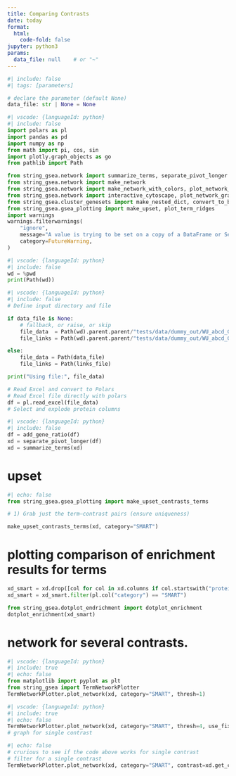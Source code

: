 ```yaml
---
title: Comparing Contrasts
date: today
format:
  html:
    code-fold: false
jupyter: python3
params:
  data_file: null    # or "~"
---
```




```python
#| include: false
#| tags: [parameters]

# declare the parameter (default None)
data_file: str | None = None
```

```python
#| vscode: {languageId: python}
#| include: false
import polars as pl
import pandas as pd
import numpy as np
from math import pi, cos, sin
import plotly.graph_objects as go
from pathlib import Path

from string_gsea.network import summarize_terms, separate_pivot_longer
from string_gsea.network import make_network
from string_gsea.network import make_network_with_colors, plot_network_graph
from string_gsea.network import interactive_cytoscape, plot_network_graph_plotly, add_gene_ratio
from string_gsea.cluster_genesets import make_nested_dict, convert_to_binary, plot_term_distance_heatmap
from string_gsea.gsea_plotting import make_upset, plot_term_ridges
import warnings
warnings.filterwarnings(
    "ignore",
    message="A value is trying to be set on a copy of a DataFrame or Series through chained assignment",
    category=FutureWarning,
)
```

```python
#| vscode: {languageId: python}
#| include: false
wd = %pwd
print(Path(wd))
```


```python
#| vscode: {languageId: python}
#| include: false
# Define input directory and file

if data_file is None:
    # fallback, or raise, or skip
    file_data  = Path(wd).parent.parent/"tests/data/dummy_out/WU_abcd_GSEA/from_rnk"/"WUabcd_string_gsea_results_long.xlsx"
    file_links = Path(wd).parent.parent/"tests/data/dummy_out/WU_abcd_GSEA/from_rnk"/"links.txt"

else:
    file_data = Path(data_file) 
    file_links = Path(links_file)

print("Using file:", file_data)

# Read Excel and convert to Polars
# Read Excel file directly with polars
df = pl.read_excel(file_data)
# Select and explode protein columns
```


```python
#| vscode: {languageId: python}
#| include: false
df = add_gene_ratio(df)
xd = separate_pivot_longer(df)
xd = summarize_terms(xd)
```

# upset 

```python
#| echo: false
from string_gsea.gsea_plotting import make_upset_contrasts_terms

# 1) Grab just the term–contrast pairs (ensure uniqueness)

make_upset_contrasts_terms(xd, category="SMART")
```


# plotting comparison of enrichment results for  terms

```python
xd_smart = xd.drop([col for col in xd.columns if col.startswith("protein")]).unique()
xd_smart = xd_smart.filter(pl.col("category") == "SMART")

from string_gsea.dotplot_endrichment import dotplot_enrichment
dotplot_enrichment(xd_smart)

```


# network for several contrasts.



```python
#| vscode: {languageId: python}
#| include: true
#| echo: false
from matplotlib import pyplot as plt
from string_gsea import TermNetworkPlotter
TermNetworkPlotter.plot_network(xd, category="SMART", thresh=1)

```

```python
#| vscode: {languageId: python}
#| include: true
#| echo: false
TermNetworkPlotter.plot_network(xd, category="SMART", thresh=4, use_fixed_layout=False)
# graph for single contrast
```

```python
#| echo: false
# crurious to see if the code above works for single contrast
# filter for a single contrast
TermNetworkPlotter.plot_network(xd, category="SMART", contrast=xd.get_column("contrast").unique()[0], thresh=1)

```


